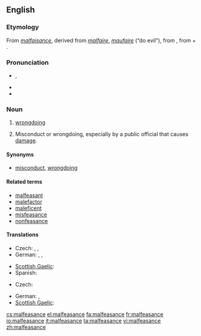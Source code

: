 {{was wotd|2009|May|9}}
==English==
{{wikipedia}}

===Etymology===
From {{etyl|fro}} ''[[malfaisance]]'', derived from ''[[malfaire]]'', ''[[maufaire]]'' (“do evil”), from {{etyl|la}} {{term|malefacio|malefaciō|I do evil|lang=la}}, from {{term|male||evilly|lang=la}} + {{term|facio|faciō|do, make|lang=la}}.

===Pronunciation===
* {{IPA|/ˌmælˈfiz.əns/}}, {{SAMPA|/%m{l"fiz.@ns/}}
* {{audio|en-us-malfeasance.ogg|Audio (US)}}
* {{hyphenation|mal|fea|sance}}

===Noun===
{{en-noun}}

# [[wrongdoing]]
# {{legal}} Misconduct or wrongdoing, especially by a public official that causes [[damage]].

====Synonyms====
* {{sense|wrongdoing}} [[misconduct]], [[wrongdoing]]

====Related terms====
* [[malfeasant]]
* [[malefactor]]
* [[maleficent]]
* [[misfeasance]]
* [[nonfeasance]]

====Translations====
{{trans-top|wrongdoing}}
* Czech: {{t+|cs|zločin|m}}, {{t-|cs|trestný čin|m}}, {{t-|cs|přestoupení|n}} {{t+|cs|zákon|alt=zákona}}
* German: {{t|de|Übeltat|f}},  {{t|de|Untat|f}},  {{qualifier|strong}} {{t|de|Schandtat|f}}
{{trans-mid}}
* [[Scottish Gaelic]]: {{t-|gd|olc|m|xs=Scottish Gaelic}}
* Spanish: {{t-|es|maldad|f}}
{{trans-bottom}}

{{trans-top|sabotage that causes damage}}
* Czech: {{t-|cs|sabotáž|f}}
{{trans-mid}}
* German: {{t+|de|Sabotage|f}},  {{t|de|Sabotageakt|m}}
* [[Scottish Gaelic]]: {{t-|gd|sabotàis|f|xs=Scottish Gaelic}}
{{trans-bottom}}

[[cs:malfeasance]]
[[el:malfeasance]]
[[fa:malfeasance]]
[[fr:malfeasance]]
[[io:malfeasance]]
[[it:malfeasance]]
[[ta:malfeasance]]
[[vi:malfeasance]]
[[zh:malfeasance]]